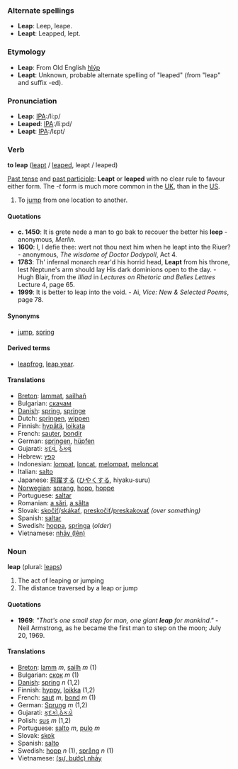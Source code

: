 ===Alternate spellings===
*'''Leap''': Leep, leape.
*'''Leapt''': Leapped, lept.

===Etymology===
*'''Leap''': From Old English [[hlýp]]
*'''Leapt''': Unknown, probable alternate spelling of "leaped" (from "leap" and suffix -ed).

===Pronunciation===
*'''Leap''': [[Pronunciation guide|IPA]]:/li&#720;p/
*'''Leaped''': [[Pronunciation guide|IPA]]:/li&#720;pd/
*'''Leapt''': [[Pronunciation guide|IPA]]:/l&#603;pt/

===Verb===
'''to leap''' ([[leapt]] / [[leaped]], leapt / leaped)

[[Past tense]] and [[past participle]]: '''Leapt''' or '''leaped''' with no clear rule to favour either form.  The ''-t'' form is much more common in the [[United Kingdom|UK]], than in the [[United States|US]].

#To [[jump]] from one location to another.

====Quotations====
* '''c. 1450''': It is grete nede a man to go bak to recouer the better his '''leep''' - anonymous, ''Merlin''.
* '''1600''': I, I defie thee: wert not thou next him when he leapt into the Riuer? - anonymous, ''The wisdome of Doctor Dodypoll'', Act 4.
* '''1783''': Th' infernal monarch rear'd his horrid head, '''Leapt''' from his throne, lest Neptune's arm should lay His dark dominions open to the day. - Hugh Blair, from the ''Illiad'' in ''Lectures on Rhetoric and Belles Lettres'' Lecture 4, page 65.
* '''1999''': It is better to leap into the void.  - Ai, ''Vice: New & Selected Poems'', page 78. 
====Synonyms====
* [[jump]], [[spring]]

====Derived terms====
* [[leapfrog]], [[leap year]].

====Translations====
*[[Breton]]: [[lammat]], [[sailhañ]]
*Bulgarian: [[скачам]]
*[[Danish]]: [[spring]], [[springe]]
*Dutch: [[springen]], [[wippen]]
*Finnish: [[hypätä]], [[loikata]]
*French: [[sauter]], [[bondir]]
*German: [[springen]], [[hüpfen]]
*Gujarati: [[કૂદવું]], [[ઠેકવું]]
*Hebrew: [[קפץ]]
*Indonesian: [[lompat]], [[loncat]], [[lompat|melompat]], [[loncat|meloncat]]
*Italian: [[salto]]
*Japanese: [[飛躍]]する ([[ひやく]]する, hiyaku-suru)
*[[Norwegian]]: [[sprang]], [[hopp]], [[hoppe]]
*Portuguese: [[saltar]]
*Romanian: [[a sări]], [[a sălta]]
*Slovak: [[skočiť]]/[[skákať]], [[preskočiť]]/[[preskakovať]] ''(over something)''
*Spanish: [[saltar]]
*Swedish: [[hoppa]], [[springa]] (''older'')
*Vietnamese: [[nhảy|nhảy (lên)]]

===Noun===
'''leap''' (plural: [[leaps]])

#The act of leaping or jumping
#The distance traversed by a leap or jump

====Quotations====
* '''1969''': ''"That's one small step for man, one giant '''leap''' for mankind."'' - Neil Armstrong, as he became the first man to step on the moon; July 20, 1969.

====Translations====
*[[Breton]]: [[lamm]] ''m'', [[sailh]] ''m'' (1)
*Bulgarian: [[скок]] ''m'' (1)
*[[Danish]]: [[spring]] ''n'' (1,2)
*Finnish: [[hyppy]], [[loikka]] (1,2)
*French: [[saut]] ''m'', [[bond]] ''m'' (1)
*German: [[Sprung]] ''m'' (1,2)
*Gujarati: [[કૂદકો]],[[ઠેકડો]]
*Polish: [[sus]] ''m'' (1,2)
*Portuguese: [[salto]] ''m'', [[pulo]] ''m''
*Slovak: [[skok]]
*Spanish: [[salto]]
*Swedish: [[hopp]] ''n'' (1), [[språng]] ''n'' (1)
*Vietnamese: [[nhảy|(sự, bước) nhảy]]